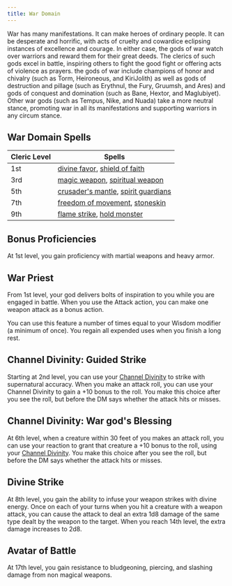 ```yaml
---
title: War Domain
---
```


War has many manifestations. It can make heroes of ordinary people. It can be desperate and horrific, with acts of cruelty and cowardice eclipsing instances of excellence and courage. In either case, the gods of war watch over warriors and reward them for their great deeds. The clerics of such gods excel in battle, inspiring others to fight the good fight or offering acts of violence as prayers. the gods of war include champions of honor and chivalry (such as Torm, Heironeous, and KiriJolith) as well as gods of destruction and pillage (such as Erythnul, the Fury, Gruumsh, and Ares) and gods of conquest and domination (such as Bane, Hextor, and Maglubiyet). Other war gods (such as Tempus, Nike, and Nuada) take a more neutral stance, promoting war in all its manifestations and supporting warriors in any circum stance.

## War Domain Spells

| Cleric Level | Spells                                                                                                                                 |
| ------------ | -------------------------------------------------------------------------------------------------------------------------------------- |
| 1st          | [divine favor](/kompendium/dnd5/spells?name=divine+favor), [shield of faith](/kompendium/dnd5/spells?name=shield+of+faith)             |
| 3rd          | [magic weapon](/kompendium/dnd5/spells?name=magic+weapon), [spiritual weapon](/kompendium/dnd5/spells?name=spiritual+weapon)           |
| 5th          | [crusader's mantle](/kompendium/dnd5/spells?name=crusader's+mantle), [spirit guardians](/kompendium/dnd5/spells?name=spirit+guardians) |
| 7th          | [freedom of movement](/kompendium/dnd5/spells?name=freedom+of+movement), [stoneskin](/kompendium/dnd5/spells?name=stoneskin)           |
| 9th          | [flame strike](/kompendium/dnd5/spells?name=flame+strike), [hold monster](/kompendium/dnd5/spells?name=hold+monster)                   |

## Bonus Proficiencies

At 1st level, you gain proficiency with martial weapons and heavy armor.

## War Priest

From 1st level, your god delivers bolts of inspiration to you while you are engaged in battle. When you use the Attack action, you can make one weapon attack as a bonus action.

You can use this feature a number of times equal to your Wisdom modifier (a minimum of once). You regain all expended uses when you finish a long rest.

## Channel Divinity: Guided Strike

Starting at 2nd level, you can use your [Channel Divinity](/kompendium/dnd5/classes/cleric#channel-divinity) to strike with supernatural accuracy. When you make an attack roll, you can use your Channel Divinity to gain a +10 bonus to the roll. You make this choice after you see the roll, but before the DM says whether the attack hits or misses.

## Channel Divinity: War god's Blessing

At 6th level, when a creature within 30 feet of you makes an attack roll, you can use your reaction to grant that creature a +10 bonus to the roll, using your [Channel Divinity](/kompendium/dnd5/classes/cleric#channel-divinity). You make this choice after you see the roll, but before the DM says whether the attack hits or misses.

## Divine Strike

At 8th level, you gain the ability to infuse your weapon strikes with divine energy. Once on each of your turns when you hit a creature with a weapon attack, you can cause the attack to deal an extra 1d8 damage of the same type dealt by the weapon to the target. When you reach 14th level, the extra damage increases to 2d8.

## Avatar of Battle

At 17th level, you gain resistance to bludgeoning, piercing, and slashing damage from non magical weapons.
